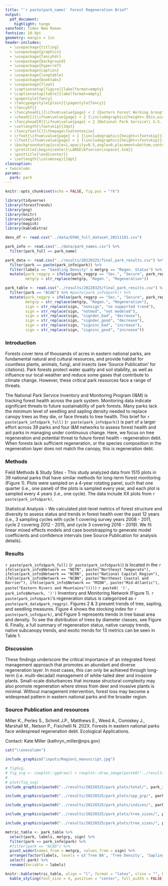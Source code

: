 ```yaml
---
title: "`r paste(park_name)` Forest Regeneration Brief"
output: 
  pdf_document:
    highlight: tango
sansfont: Times New Roman
fontsize: 10.9pt
geometry: margin = 1in
header-includes:
  - \usepackage{titling}
  - \usepackage{graphicx}
  - \usepackage{fancyhdr}
  - \usepackage{background}
  - \usepackage{hyperref}
  - \usepackage{caption}
  - \usepackage{longtable}
  - \usepackage{booktabs}
  - \usepackage{float}
  - \captionsetup[figure]{labelformat=empty}
  - \captionsetup[table]{labelformat=empty}
  - \pagestyle{fancy}
  - \fancypagestyle{plain}{\pagestyle{fancy}}
  - \fancyhf{}
  - \fancyhead[L]{\ifnum\value{page} < 2 {Eastern Forest Working Group\\ Inventory and Monitoring Program\\ \hspace{1cm}\\Forest Health Monitoring} \else {Eastern Forest Working Group}\small \fi}
  - \chead[C]{\ifnum\value{page} < 2 {\includegraphics[height=.95in,width=.95in]{inputs/NPS_logo.png}} \else \fi}
  - \fancyhead[R]{\ifnum\value{page} < 2 {National Park Service\\ U.S. Department of the Interior\\ \hspace{1cm}\\ \hspace{1cm}} \else {\today}\small \fi}
  - \setlength{\footskip}{34pt}
  - \fancyfoot[C]{\thepage\footnotesize}
  - \rfoot{\ifnum\value{page} > 1 {\includegraphics[height=\footskip]{inputs/Schoodic_Stacked.jpeg}}\\ \scriptsize{\href{https://schoodicinstitute.org}{Schoodic Institute at Acadia National Park}} \else \fi}
  - \lfoot{\ifnum\value{page} > 1 {\includegraphics[height=\footskip]{inputs/NPS_logo.png}}\\ \scriptsize{\href{https://www.nps.gov/index.htm}{National Park Service}} \else \fi}
  - \backgroundsetup{scale=1,opacity=0.5,angle=0,placement=bottom,contents={\ifnum\value{page} > 1 {\includegraphics[width=8.5in]{inputs/background2.jpg}} \else \fi}}
  - \pretitle{\begin{center}\LARGE\bfseries\vspace{.5cm}}
  - \posttitle{\end{center}}
  - \setlength{\columnsep}{10pt}
classoption:
- twocolumn
params:
  park: park
---
```


```r
knitr::opts_chunk$set(echo = FALSE, fig.pos = "!h")
```


```r
library(tidyverse)
library(forestTrends)
library(png)
library(knitr)
library(cowplot)
library(magick)
library(kableExtra)

dens_df <- read.csv("../data/EFWG_full_dataset_20211101.csv")

park_info <- read.csv("../data/park_names.csv") %>% 
  filter(park_full == park_name)

park_data <- read.csv("../results/20220325/final_park_results.csv") %>% 
  filter(park == paste(park_info$park)) %>% 
  filter(labels == "Seedling Density" & metgrp == "Regen. Status") %>% 
  mutate(park_reggrp = ifelse(park_reggrp == "Sec.", "Secure", park_reggrp),
         metgrp = str_replace(metgrp, "Regen.", "Regeneration"))

park_table <- read.csv("../results/20220325/final_park_results.csv") %>% 
  filter(park == "ACAD") %>% #paste(park_info$park)) %>% 
  mutate(park_reggrp = ifelse(park_reggrp == "Sec.", "Secure", park_reggrp),
         metgrp = str_replace(metgrp, "Regen.", "Regeneration"),
         sign = str_replace(sign, "nonsign", "no supported trend"),
         sign = str_replace(sign, "notmod", "not modeled"),
         sign = str_replace(sign, "signdec_bad", "decrease"),
         sign = str_replace(sign, "signdec_good", "decrease"),
         sign = str_replace(sign, "signinc_bad", "increase"),
         sign = str_replace(sign, "signinc_good", "increase"))
```


### Introduction
Forests cover tens of thousands of acres in eastern national parks, are fundamental natural and cultural resources, and provide habitat for countless plants, animals, fungi, and insects (see 'Source Publication' for citations). Park forests protect water quality and soil stability, as well as influence our local weather and reduce some gases that contribute to climate change. However, these critical park resources face a range of threats.
 
The National Park Service Inventory and Monitoring Program (I&M) is tracking forest health across the park system. Monitoring data indicate significant threats to future sustainability of park forests. Many parks lack the minimum level of seedling and sapling density needed to replace canopy trees as they die, or face threats to tree health. This brief for `r paste(park_info$park_full)` (`r paste(park_info$park)`) is part of a larger effort across 39 parks and four I&M networks to assess forest health and aid parks in managing under continuous change. Here, we focus on tree regeneration and potential threat to future forest health - regeneration debt. When forests lack sufficient regeneration, or the species composition in the regeneration layer does not match the canopy, this is regeneration debt.

### Methods
Field Methods & Study Sites - This study analyzed data from 1515 plots in 39 national parks that have similar methods for long-term forest monitoring (Figure 1). Plots were sampled on a 4-year rotating panel, such that one quarter (i.e., one panel) of the plots is sampled every year, and each plot is sampled every 4 years (i.e., one cycle). The data include XX plots from `r paste(park_info$park)`.

Statistical Analysis - We calculated plot-level metrics of forest structure and diversity to assess status and trends in forest health over the past 12 years (i.e., 3 sampling cycles with cycle 1 covering survey years 2008 - 2011, cycle 2 covering 2012 - 2015, and cycle 3 covering 2016 - 2019). We fit linear mixed effects models and case bootstrapping to generate model coefficients and confidence intervals (see Source Publication for analysis details).

### Results
`r paste(park_info$park_full)` (`r paste(park_info$park)`) is located in the `r ifelse(park_info$Network == "NETN", paste("Northeast Temperate"), ifelse(park_info$Network == "NCRN", paste("National Capital Region"), ifelse(park_info$Network == "NCBN", paste("Northeast Coastal and Barrier"), ifelse(park_info$Network == "MIDN", paste("Mid-Atlantic"), paste("Eastern Rivers and Mountains")))))` `r paste0( '(', park_info$Network, ')')` Inventory and Monitoring Network (Figure 1). `r paste(park_info$park)`'s regeneration status is categorized as `r paste(park_data$park_reggrp)`. Figures 2 & 3 present trends of tree, sapling, and seedling measures. Figure 4 shows the stocking index for `r paste(park_info$park)`, and Figure 5 represents trends in tree basal area and density. To see the distribution of trees by diameter classes, see Figure 6. Finally, a full summary of regeneration status, native canopy trends, native subcanopy trends, and exotic trends for 13 metrics can be seen in Table 1.

### Discussion
These findings underscore the critical importance of an integrated forest management approach that promotes an abundant and diverse regeneration layer. In most cases, this can only be achieved through long-term (i.e. multi-decadal) management of white-tailed deer and invasive plants. Small-scale disturbances that increase structural complexity may also promote regeneration where stress from deer and invasive plants is minimal. Without management intervention, forest loss may become a widespread pattern in eastern national parks and the broader region.

### Source Publication and resources
Miller K., Perles S., Schmit J.P., Matthews E., Weed A., Comiskey J., Marshall M., Nelson P., Fisichelli N. 202X. Forests in eastern national parks face widespread regeneration debt. Ecological Applications.

Contact: Kate Miller (kathryn_miller@nps.gov) 



```r
cat("\\onecolumn")
```

```r
include_graphics("inputs/Region1_manuscript.jpg")
```

\hfill\break
\hfill\break

```r
# figSvg,
# fig_svg <- cowplot::ggdraw() + cowplot::draw_image(paste0("../results/20220325/park_plots/total/", park_info$park, "_Total_metrics.svg"))
# 
# plot(fig_svg)
include_graphics(paste0("../results/20220325/park_plots/total/", park_info$park, "_Total_metrics.png"))
```

```r
include_graphics(paste0("../results/20220325/park_plots/spp_grp/", park_info$park, "_spp_grp.png"))
```
```r
include_graphics(paste0("../results/20220325/park_plots/indices/", park_info$park, "_stock_noline.png"))
```

```r
include_graphics(paste0("../results/20220325/park_plots/tree_sizes/", park_info$park, "_size_metrics.png"))
```

```r
include_graphics(paste0("../results/20220325/park_plots/tree_sizes/", park_info$park, "_diam_dist.png"))
```

```r

metric_table <- park_table %>%
  select(park, labels, metgrp, sign) %>%
  filter(park == park_info$park) %>% 
  #filter(park == "ACAD") %>% 
  pivot_wider(names_from = metgrp, values_from = sign) %>% 
  arrange(factor(labels, levels = c('Tree BA', 'Tree Density', 'Sapling BA', 'Sapling Density',                                         'Seedling Density', 'Stocking Index', 'everything()'))) %>% 
  select(-park) %>% 
  rename(Variable = labels)

knitr::kable(metric_table, align = "l", format = "latex", vline = "", booktab = T, toprule = "\\toprule", midrule = "\\midrule", bottomrule = "\\bottomrule", caption = "Table 1. Summary of status and trends for each forest metric. Regeneration status metrics are based on the most recent 4 years of data (2016 – 2019). For more information on how the status thresholds are defined, see the source publication.") %>% 
  kable_styling(font_size = 9, position = "center", full_width = FALSE)
```
<!-- **Sapling Density**: Densities < 0.1 stems/sq.m are classified as critical; densities between 0.1 – 0.16 stems/sq.m are classified as caution (Niewinski et al., 2006); densities greater than or equal to 0.16 stems/sq.m are classified as acceptable.\ -->
<!-- **Seedling Density**: Densities < 0.25 stems/sq.m are classified as critical; densities between 0.25 – 1.99 stems/sq.m are classified as Caution; densities greater than or equal to 2 stems/sq.m are classified as acceptable.\ -->
<!-- **Stocked Plots**: Proportions < 33% are classified as critical; proportions between 33% – 66% are classified as caution; proportions greater than or equal to 67% stems/sq.m is classified as acceptable. Note that stocking thresholds are adjusted based on average deer browse index, such that parks that average 3 or higher for deer browse index must have a stocking index of 100 to be considered stocked. Parks that average < 3 for deer browse index only require a stocking index of 50 to be stocked.\ -->
<!-- **Stocking Index**: Average stocking < 25 is classified as critical; average stocking between 25 – 100 is classified as caution; average stocking greater than or equal to 100 is classified as acceptable (McWilliams et al., 2015). Note that the stocking index only includes native canopy-forming species, and does not include ash species (*Fraxinus* spp.).\ -->
<!-- **Deer Browse Impacts**: Average DBI greater than or equal to 4 is classified as critical; average DBI between 3.01 – 3.99 is classified as caution; average DBI less than or equal to 3 is classified as acceptable (McWilliams et al., 2015).\ -->
<!-- **Flat Tree Diameter Distribution**: Only critical and acceptable levels were defined for this metric. Critical was determined using Akaike Information Criteria (AIC) to determine whether a log-linear or linear model better predicted the tree diameter distribution by size class for a given park. If AIC determines a linear fit to be the best model, this indicates there are fewer trees than expected in lower size classes, and is suggestive of prolonged recruitment failure. Therefore, parks that are best fit by a linear model are classified as critical. Parks best fit by log-linear model are classified as acceptable.\ -->
<!-- **Sapling Composition**: Less than 50% native canopy species by density is classified as critical; 50 - 70% native canopy species by density is classified as caution; greater than or equal to 70% native canopy species by density is classified as acceptable (Marquis, 1994; Leak et al., 2014).\ -->
<!-- **Seedling Composition**: Less than 50% native canopy species by density is classified as critical; 50 - 70% native canopy species by density is classified as caution; greater than or equal to 70% native canopy species by density is classified as acceptable (Marquis, 1994; Leak et al., 2014).\ -->
<!-- **Sorensen**: Sorensen similarity is presence-only based similarity that ranges from 0 to 1, and includes all species observed in each strata. Only 2 thresholds were defined for this metric. Similarity < 0.2 is classified as critical, and similarity greater than or equal to 0.2 is classified as acceptable. -->

<!-- Trend metrics are grouped by species type, with Native Canopy only including native, canopy forming species; Native Subcan. including native species that are typically understory trees; and Exotic including non-native tree species. Note that ash species (*Fraxinus* spp.) are not considered native canopy-forming species due to impacts from Emerald Ash Borer. Trends were assessed using non-parametric bootstrapping and random intercept linear models. Only metrics with > 6 plots and with > 10% non-zero values were modeled. -->



